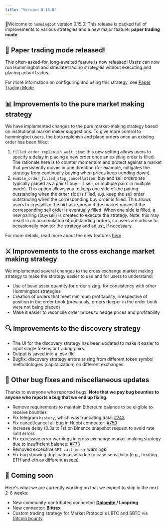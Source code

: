 ```yaml
---
title: "Version 0.15.0"
---
```


🚀Welcome to `hummingbot` version 0.15.0! This release is packed full of improvements to various strategies and a new major feature: **paper trading mode**.

## 📝 Paper trading mode released!

This often-asked-for, long-awaited feature is now released! Users can now run Hummingbot and simulate trading strategies without executing and placing actual trades.

For more information on configuring and using this strategy, see [Paper Trading Mode](/operation/command-ref/#paper_trade).

## 📊 Improvements to the **pure market making** strategy

We have implemented changes to the pure market-making strategy based on institutional market maker suggestions. To give more control to hummingbot users, the bots replenish and place orders once an existing order has been filled:

1. `filled_order_replenish_wait_time`: this new setting allows users to specify a delay in placing a new order once an existing order is filled. The rationale here is to counter momentum and protect against a market that persistently moves in one direction (for example, mitigates the strategy from continually buying when prices keep trending down).
2. `enable_order_filled_stop_cancellation`: buy and sell orders are typically placed as a pair (1 buy + 1 sell, or multiple pairs in multiple mode). This option allows you to keep one side of the pairing outstanding when the other side is filled, e.g. keep the sell order outstanding when the corresponding buy order is filled. This allows users to crystallize the bid-ask spread if the market moves if the corresponding sell order is eventually filled. When one side is filled, a new pairing (buy/sell) is created to execute the strategy. Note: this may result in an accumulation of outstanding orders, so users are advise to occasionally monitor the strategy and adjust, if necessary.

For more details, read more about the new features [here](/strategies/pure-market-making/#order-adjustment-based-on-filled-events).

## ⚔️ Improvements to the **cross exchange market making** strategy

We implemented several changes to the cross exchange market making strategy to make the strategy easier to use and for users to understand:

- Use of base asset quantity for order sizing, for consistency with other Hummingbot strategies
- Creation of orders that meet minimum profitability, irrespective of position in the order book (previously, orders deeper in the order book were not being placed)
- Make it easier to reconcile order prices to hedge prices and profitability

## 🔍 Improvements to the **discovery** strategy

- The UI for the discovery strategy has been updated to make it easier to input single tokens or trading pairs.
- Output is saved into a .csv file.
- Bugfix: discovery strategy errors arising from different token symbol methodologies (capitalization) on different exchanges.

## 🐞 Other bug fixes and miscellaneous updates

Thanks to everyone who reported bugs! **Note that we pay bug bounties to anyone who reports a bug that we end up fixing.**

- Remove requirements to maintain Ethereum balance to be eligible to receive bounties
- Fix telegram `history`, which was truncating data: [#743](https://github.com/CoinAlpha/hummingbot/issues/743)
- Fix cancel/cancel all bug in Huobi connector: [#750](https://github.com/CoinAlpha/hummingbot/issues/750)
- Increase delay (0.3s to 1s) on Binance snapshot request to avoid rate limit errors
- Fix excessive error warnings in cross exchange market-making strategy due to insufficient balance: [#773](https://github.com/CoinAlpha/hummingbot/issues/773)
- Removed excessive `API call error` warnings
- Fix bug showing duplicate assets due to case sensitivity (e.g., treating ETH and eth as different assets)

## 🚀 Coming soon

Here's what we are currently working on that we expect to ship in the next 2-6 weeks:

- New community-contributed connector: **[Dolomite](https://dolomite.io/) / Loopring**
- New connector: **Bittrex**
- Custom trading strategy for Market Protocol's LBTC and SBTC via [Gitcoin bounty](https://gitcoin.co/issue/MARKETProtocol/MARKETProtocol/230/3417)
